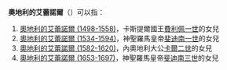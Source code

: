 '''奧地利的艾蕾諾爾'''（{{lang-de|Eleonore von Österreich}}）可以指：
# [[奧地利的艾蕾諾爾_(1498-1558)|奧地利的艾蕾諾爾 (1498-1558)]]，卡斯提爾國王[[費利佩一世|費利佩一世]]的女兒
# [[奧地利的艾蕾諾爾_(1534-1594)|奧地利的艾蕾諾爾 (1534-1594)]]，神聖羅馬皇帝[[斐迪南一世_(神聖羅馬帝國)|斐迪南一世]]的女兒
# [[奧地利的艾蕾諾爾_(1582-1620)|奧地利的艾蕾諾爾 (1582-1620)]]，內奧地利大公[[卡爾二世_(內奧地利)|卡爾二世]]的女兒
# [[奧地利的艾蕾諾爾_(1653-1697)|奧地利的艾蕾諾爾 (1653-1697)]]，神聖羅馬皇帝[[斐迪南三世_(神聖羅馬帝國)|斐迪南三世]]的女兒

{{Disambiguation|A|Cat=八字以上人名译名消歧义}}
